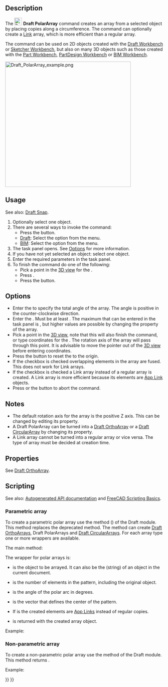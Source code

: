 <languages/>
<translate>

<!--T:1-->
{{Docnav
|[[Draft_OrthoArray|OrthoArray]]
|[[Draft_CircularArray|CircularArray]]
|[[Draft_Workbench|Draft]]
|IconL=Draft_OrthoArray.svg
|IconR=Draft_CircularArray.svg
|IconC=Workbench_Draft.svg
}}

<!--T:2-->
{{GuiCommand
|Name=Draft PolarArray
|MenuLocation=Modification → Array tools → Polar array<br>Modify → Polar array
|Workbenches=[[Draft_Workbench|Draft]], [[BIM_Workbench|BIM]]
|Version=0.19
|SeeAlso=[[Draft_OrthoArray|Draft OrthoArray]], [[Draft_CircularArray|Draft CircularArray]], [[Draft_PathArray|Draft PathArray]], [[Draft_PathLinkArray|Draft PathLinkArray]], [[Draft_PointArray|Draft PointArray]], [[Draft_PointLinkArray|Draft PointLinkArray]]
}}

==Description== <!--T:3-->

<!--T:4-->
The [[Image:Draft_PolarArray.svg|24px]] '''Draft PolarArray''' command creates an array from a selected object by placing copies along a circumference. The command can optionally create a [[App_Link|Link]] array, which is more efficient than a regular array.

<!--T:5-->
The command can be used on 2D objects created with the [[Draft_Workbench|Draft Workbench]] or [[Sketcher_Workbench|Sketcher Workbench]], but also on many 3D objects such as those created with the [[Part_Workbench|Part Workbench]], [[PartDesign_Workbench|PartDesign Workbench]] or [[BIM_Workbench|BIM Workbench]].

</translate>
[[Image:Draft_PolarArray_example.png|400px]]
<translate>
<!--T:7-->
{{Caption|Draft PolarArray}}

== Usage == <!--T:8-->

<!--T:35-->
See also: [[Draft_Snap|Draft Snap]].

<!--T:9-->
# Optionally select one object.
# There are several ways to invoke the command:
#* Press the {{Button|[[Image:Draft_PolarArray.svg|16px]] [[Draft_PolarArray|Polar array]]}} button.
#* [[Draft_Workbench|Draft]]: Select the {{MenuCommand|Modification → Array tools → [[Image:Draft_PolarArray.svg|16px]] Polar array}} option from the menu.
#* [[BIM_Workbench|BIM]]: Select the {{MenuCommand|Modify → [[Image:Draft_PolarArray.svg|16px]] Polar array}} option from the menu.
# The {{MenuCommand|Polar array}} task panel opens. See [[#Options|Options]] for more information.
# If you have not yet selected an object: select one object.
# Enter the required parameters in the task panel.
# To finish the command do one of the following:
#* Pick a point in the [[3D_view|3D view]] for the {{MenuCommand|Center of rotation}}.
#* Press {{KEY|Enter}}.
#* Press the {{Button|OK}} button.

== Options == <!--T:11-->

<!--T:12-->
* Enter the {{MenuCommand|Polar angle}} to specify the total angle of the array. The angle is positive in the counter-clockwise direction.
* Enter the {{MenuCommand|Number of elements}}. Must be at least {{Value|2}}. The maximum that can be entered in the task panel is {{Value|99}}, but higher values are possible by changing the {{PropertyData|Number Polar}} property of the array.
* Pick a point in the [[3D_view|3D view]], note that this will also finish the command, or type coordinates for the {{MenuCommand|Center of rotation}}. The rotation axis of the array will pass through this point. It is advisable to move the pointer out of the [[3D_view|3D view]] before entering coordinates.
* Press the {{MenuCommand|Reset point}} button to reset the {{MenuCommand|Center of rotation}} to the origin.
* If the {{MenuCommand|Fuse}} checkbox is checked overlapping elements in the array are fused. This does not work for Link arrays.
* If the {{MenuCommand|Link array}} checkbox is checked a Link array instead of a regular array is created. A Link array is more efficient because its elements are [[App_Link|App Link]] objects.
* Press {{KEY|Esc}} or the {{Button|Cancel}} button to abort the command.

==Notes== <!--T:36-->

<!--T:10-->
* The default rotation axis for the array is the positive Z axis. This can be changed by editing its {{PropertyData|Axis}} property.
* A Draft PolarArray can be turned into a [[Draft_OrthoArray|Draft OrthoArray]] or a [[Draft_CircularArray|Draft CircularArray]] by changing its {{PropertyData|Array Type}} property.
* A Link array cannot be turned into a regular array or vice versa. The type of array must be decided at creation time.

== Properties == <!--T:13-->

<!--T:15-->
See [[Draft_OrthoArray#Properties|Draft OrthoArray]].

== Scripting == <!--T:16-->

<!--T:17-->
See also: [https://freecad.github.io/SourceDoc/ Autogenerated API documentation] and [[FreeCAD Scripting Basics|FreeCAD Scripting Basics]].

===Parametric array=== <!--T:40-->

<!--T:18-->
To create a parametric polar array use the {{incode|make_array}} method ({{Version|0.19}}) of the Draft module. This method replaces the deprecated {{incode|makeArray}} method. The {{incode|make_array}} method can create [[Draft_OrthoArray|Draft OrthoArrays]], Draft PolarArrays and [[Draft_CircularArray|Draft CircularArrays]]. For each array type one or more wrappers are available.

<!--T:41-->
The main method:

</translate>
{{Code|code=
array = make_array(base_object, arg1, arg2, arg3, arg4=None, arg5=None, arg6=None, use_link=True)
}}
<translate>

<!--T:42-->
The wrapper for polar arrays is:

</translate>
{{Code|code=
array = make_polar_array(base_object,
                         number=5, angle=360, center=App.Vector(0, 0, 0),
                         use_link=True)
}}
<translate>

<!--T:19-->
* {{incode|base_object}} is the object to be arrayed. It can also be the {{incode|Label}} (string) of an object in the current document.
* {{incode|number}} is the number of elements in the pattern, including the original object.
* {{incode|angle}} is the angle of the polar arc in degrees.
* {{incode|center}} is the vector that defines the center of the pattern.
* If {{incode|use_link}} is {{incode|True}} the created elements are [[App_Link|App Links]] instead of regular copies.
* {{incode|array}} is returned with the created array object.

<!--T:20-->
Example:

</translate>
{{Code|code=
import FreeCAD as App
import Draft

doc = App.newDocument()

tri = Draft.make_polygon(3, 600)
center = App.Vector(-1600, 0, 0)

array = Draft.make_polar_array(tri, 8, 270, center)
doc.recompute()
}}
<translate>

===Non-parametric array=== <!--T:43-->

<!--T:29-->
To create a non-parametric polar array use the {{incode|array}} method of the Draft module. This method returns {{incode|None}}.

</translate>
{{Code|code=
array(objectslist, center, angle, number)
}}
<translate>

<!--T:33-->
Example:

</translate>
{{Code|code=
import FreeCAD as App
import Draft

doc = App.newDocument()

tri = Draft.make_polygon(3, 600)
center = App.Vector(-1600, 0, 0)

Draft.array(tri, center, 270, 8)
doc.recompute()
}}
<translate>


<!--T:21-->
{{Docnav
|[[Draft_OrthoArray|OrthoArray]]
|[[Draft_CircularArray|CircularArray]]
|[[Draft_Workbench|Draft]]
|IconL=Draft_OrthoArray.svg
|IconR=Draft_CircularArray.svg
|IconC=Workbench_Draft.svg
}}

</translate>
{{Draft Tools navi{{#translation:}}}}
{{Userdocnavi{{#translation:}}}}